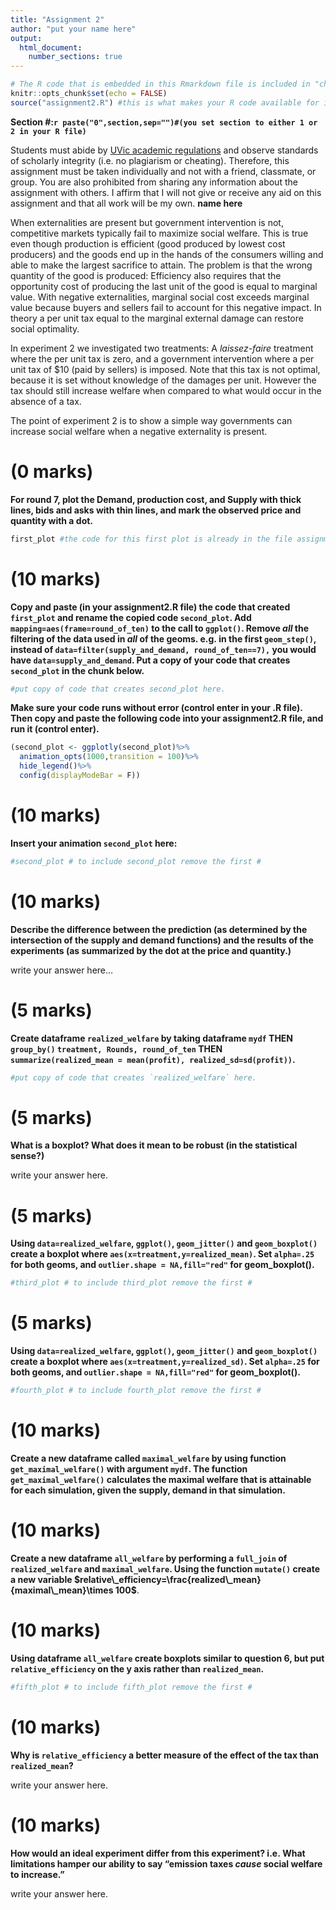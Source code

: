 ```yaml
---
title: "Assignment 2"
author: "put your name here"
output: 
  html_document:
    number_sections: true
---
```


```r
# The R code that is embedded in this Rmarkdown file is included in "chunks": This is the first chunk of R code.
knitr::opts_chunk$set(echo = FALSE)
source("assignment2.R") #this is what makes your R code available for inclusion in this document.
```

**Section #:`r paste("0",section,sep="")#(you set section to either 1 or 2 in your R file)`**

Students must abide by  [UVic
  academic regulations](https://www.uvic.ca/calendar/undergrad/index.php#/policy/Sk_0xsM_V?bc=true&bcCurrent=08%20-%20Policy%20on%20Academic%20Integrity&bcGroup=Undergraduate%20Academic%20Regulations&bcItemType=policies)
 and observe standards of scholarly integrity
(i.e. no plagiarism or cheating). Therefore, this assignment must be
taken individually and not with a friend, classmate, or group. You are
also prohibited from sharing any information about the assignment with
others. I affirm that I will not give or receive any aid on this assignment 
and that all work will be my own. **name here**

 When externalities are present but government intervention
  is not, competitive markets typically fail to maximize social
  welfare.  This is true even though production is efficient (good
  produced by lowest cost producers) and the goods end up in the hands
  of the consumers willing and able to make the largest sacrifice to
  attain. The problem is that the wrong quantity of the good is
  produced: Efficiency also requires that the \emph{social}
  opportunity cost of producing the last unit of the good is equal to
  marginal value. With negative externalities, marginal social cost
  exceeds marginal value because buyers and sellers fail to account
  for this negative impact. In theory a per unit tax equal to the
  marginal external damage can restore social optimality.

  In experiment 2 we investigated two treatments: A *laissez-faire*
  treatment where the per unit tax is zero, and a
  government intervention where a per unit tax of \$10 (paid by
  sellers) is imposed.  Note that this tax is not optimal, because it
  is set without knowledge of the damages per unit. However the tax
  should still increase welfare when compared to what would occur in
  the absence of a tax.

  The point of experiment 2 is to show a simple way governments can
  increase social welfare when a negative externality is present.

# (0 marks)

**For round 7, plot the Demand, production cost, and Supply with thick lines, bids and asks with thin lines, and mark the observed price and quantity with a dot.**

```r
first_plot #the code for this first plot is already in the file assignment1.R
```

# (10 marks)

**Copy and paste (in your assignment2.R file) the code that created `first_plot` and rename the copied code `second_plot`.  Add `mapping=aes(frame=round_of_ten)` to the call to `ggplot()`. Remove *all* the filtering of the data used in *all* of the geoms. e.g. in the first `geom_step()`, instead of  `data=filter(supply_and_demand, round_of_ten==7),` you would have `data=supply_and_demand`. Put a copy of your code that creates `second_plot` in the chunk below.**

```r
#put copy of code that creates second_plot here.
```

**Make sure your code runs without error (control enter in your .R file). Then copy and paste the following code into your assignment2.R file, and run it (control enter).**

```r
(second_plot <- ggplotly(second_plot)%>%
  animation_opts(1000,transition = 100)%>%
  hide_legend()%>% 
  config(displayModeBar = F))
```

# (10 marks)

**Insert your animation `second_plot` here:**

```r
#second_plot # to include second_plot remove the first # 
```

# (10 marks) 

**Describe the difference between the prediction (as determined by the intersection of the supply and demand functions) and the results of the experiments (as summarized by the dot at the price and quantity.)**  

write your answer here...

# (5 marks) 

**Create dataframe `realized_welfare` by taking dataframe `mydf` THEN `group_by()` `treatment, Rounds, round_of_ten` THEN `summarize(realized_mean = mean(profit), realized_sd=sd(profit))`.**

```r
#put copy of code that creates `realized_welfare` here.
```

# (5 marks) 

**What is a boxplot? What does it mean to be robust (in the statistical sense?)**

write your answer here.

# (5 marks) 

**Using `data=realized_welfare`, `ggplot()`, `geom_jitter()` and `geom_boxplot()` create a boxplot where `aes(x=treatment,y=realized_mean)`. Set `alpha=.25` for both geoms, and  `outlier.shape = NA,fill="red"` for geom_boxplot().**

```r
#third_plot # to include third_plot remove the first # 
```

# (5 marks) 

**Using `data=realized_welfare`, `ggplot()`, `geom_jitter()` and `geom_boxplot()` create a boxplot where `aes(x=treatment,y=realized_sd)`. Set `alpha=.25` for both geoms, and  `outlier.shape = NA,fill="red"` for geom_boxplot().**

```r
#fourth_plot # to include fourth_plot remove the first # 
```

# (10 marks) 

**Create a new dataframe called `maximal_welfare` by using function `get_maximal_welfare()` with argument `mydf`.  The function `get_maximal_welfare()` calculates the maximal welfare that is attainable for each simulation, given the supply, demand in that simulation.**

# (10 marks) 

**Create a new dataframe `all_welfare` by performing a `full_join` of `realized_welfare` and `maximal_welfare`.  Using the function `mutate()` create a new variable $relative\_efficiency=\frac{realized\_mean}{maximal\_mean}\times 100$**.

# (10 marks)

**Using dataframe `all_welfare` create boxplots similar to question 6, but put `relative_efficiency` on the y axis rather than `realized_mean`.**

```r
#fifth_plot # to include fifth_plot remove the first # 
```


# (10 marks)

**Why is `relative_efficiency` a better measure of the effect of the tax than `realized_mean`?**

write your answer here.

# (10 marks)

**How would an ideal experiment differ from this experiment? i.e. What limitations hamper our ability to say "emission taxes *cause* social welfare to increase."**

write your answer here.

